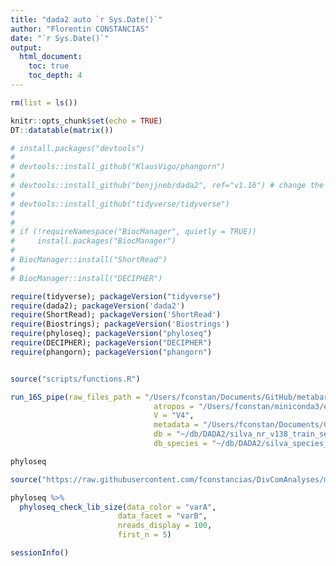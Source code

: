 ```yaml
---
title: "dada2 auto `r Sys.Date()`"
author: "Florentin CONSTANCIAS"
date: "`r Sys.Date()`"
output: 
  html_document:
    toc: true
    toc_depth: 4
---
```



```r
rm(list = ls())

knitr::opts_chunk$set(echo = TRUE)
DT::datatable(matrix())


```

```r
# install.packages("devtools")
# 
# devtools::install_github("KlausVigo/phangorn")
# 
# devtools::install_github("benjjneb/dada2", ref="v1.16") # change the ref argument to get other versions
# 
# devtools::install_github("tidyverse/tidyverse")
# 
# 
# if (!requireNamespace("BiocManager", quietly = TRUE))
#     install.packages("BiocManager")
# 
# BiocManager::install("ShortRead")
# 
# BiocManager::install("DECIPHER")

```

```r
require(tidyverse); packageVersion("tidyverse")
require(dada2); packageVersion('dada2')
require(ShortRead); packageVersion('ShortRead')
require(Biostrings); packageVersion('Biostrings')
require(phyloseq); packageVersion("phyloseq")
require(DECIPHER); packageVersion("DECIPHER")
require(phangorn); packageVersion("phangorn")


source("scripts/functions.R")
```


```r
run_16S_pipe(raw_files_path = "/Users/fconstan/Documents/GitHub/metabarcodingRpipeline/test-data/",
                                atropos = "/Users/fconstan/miniconda3/envs/qiime2-2020.6/bin/atropos",
                                V = "V4",
                                metadata = "/Users/fconstan/Documents/GitHub/metabarcodingRpipeline/test-data/metadata.xlsx",
                                db = "~/db/DADA2/silva_nr_v138_train_set.fa.gz",
                                db_species = "~/db/DADA2/silva_species_assignment_v138.fa.gz") -> phyloseq

```

```r
phyloseq
```

```r
source("https://raw.githubusercontent.com/fconstancias/DivComAnalyses/master/R/phyloseq_normalisation.R")

phyloseq %>%
  phyloseq_check_lib_size(data_color = "varA",
                        data_facet = "varB",
                        nreads_display = 100,
                        first_n = 5)
```

```r
sessionInfo()
```

